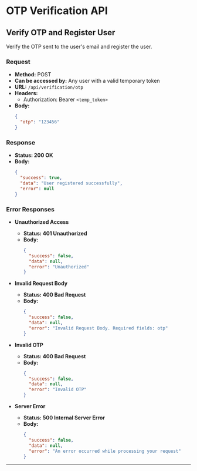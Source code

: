 # OTP Verification API

## Verify OTP and Register User

Verify the OTP sent to the user's email and register the user.

### Request

- **Method:** POST
- **Can be accessed by:** Any user with a valid temporary token
- **URL:** `/api/verification/otp`
- **Headers:**
  - Authorization: Bearer `<temp_token>`
- **Body:**
  ```json
  {
    "otp": "123456"
  }
  ```

### Response

- **Status: 200 OK**
- **Body:**
  ```json
  {
    "success": true,
    "data": "User registered successfully",
    "error": null
  }
  ```

### Error Responses

- **Unauthorized Access**
  - **Status: 401 Unauthorized**
  - **Body:**
    ```json
    {
      "success": false,
      "data": null,
      "error": "Unauthorized"
    }
    ```

- **Invalid Request Body**
  - **Status: 400 Bad Request**
  - **Body:**
    ```json
    {
      "success": false,
      "data": null,
      "error": "Invalid Request Body. Required fields: otp"
    }
    ```

- **Invalid OTP**
  - **Status: 400 Bad Request**
  - **Body:**
    ```json
    {
      "success": false,
      "data": null,
      "error": "Invalid OTP"
    }
    ```

- **Server Error**
  - **Status: 500 Internal Server Error**
  - **Body:**
    ```json
    {
      "success": false,
      "data": null,
      "error": "An error occurred while processing your request"
    }
    ```
---